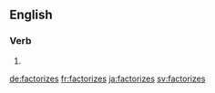 ==English==

===Verb===
{{head|en|verb form}}

# {{en-third-person singular of|factorize}}

[[de:factorizes]]
[[fr:factorizes]]
[[ja:factorizes]]
[[sv:factorizes]]